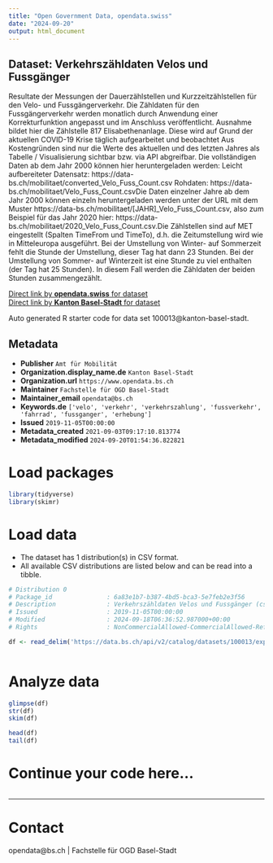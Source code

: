 ```yaml
---
title: "Open Government Data, opendata.swiss"
date: "2024-09-20"
output: html_document
---
```


## Dataset: Verkehrszähldaten Velos und Fussgänger

Resultate der Messungen der Dauerzählstellen und Kurzzeitzählstellen für den Velo- und Fussgängerverkehr. Die Zähldaten für den Fussgängerverkehr werden monatlich durch Anwendung einer Korrekturfunktion angepasst und im Anschluss veröffentlicht. Ausnahme bildet hier die Zählstelle 817 Elisabethenanlage. Diese wird auf Grund der aktuellen COVID-19 Krise täglich aufgearbeitet und beobachtet Aus Kostengründen sind nur die Werte des aktuellen und des letzten Jahres als Tabelle / Visualisierung sichtbar bzw. via API abgreifbar. Die vollständigen Daten ab dem Jahr 2000 können hier heruntergeladen werden: Leicht aufbereiteter Datensatz: https://data-bs.ch/mobilitaet/converted_Velo_Fuss_Count.csv Rohdaten: https://data-bs.ch/mobilitaet/Velo_Fuss_Count.csvDie Daten einzelner Jahre ab dem Jahr 2000 können einzeln heruntergeladen werden unter der URL mit dem Muster https://data-bs.ch/mobilitaet/[JAHR]_Velo_Fuss_Count.csv, also zum Beispiel für das Jahr 2020 hier: https://data-bs.ch/mobilitaet/2020_Velo_Fuss_Count.csv.Die Zählstellen sind auf MET eingestellt (Spalten TimeFrom und TimeTo), d.h. die Zeitumstellung wird wie in Mitteleuropa ausgeführt. Bei der Umstellung von Winter- auf Sommerzeit fehlt die Stunde der Umstellung, dieser Tag hat dann 23 Stunden. Bei der Umstellung von Sommer- auf Winterzeit ist eine Stunde zu viel enthalten (der Tag hat 25 Stunden). In diesem Fall werden die Zähldaten der beiden Stunden zusammengezählt. 

[Direct link by **opendata.swiss** for dataset](https://opendata.swiss/de/dataset/verkehrszahldaten-velos-und-fussganger)<br>
[Direct link by **Kanton Basel-Stadt** for dataset](https://data.bs.ch/explore/dataset/100013/)

Auto generated R starter code for data set 100013@kanton-basel-stadt.

## Metadata

- **Publisher** `Amt für Mobilität`
- **Organization.display_name.de** `Kanton Basel-Stadt`
- **Organization.url** `https://www.opendata.bs.ch`
- **Maintainer** `Fachstelle für OGD Basel-Stadt`
- **Maintainer_email** `opendata@bs.ch`
- **Keywords.de** `['velo', 'verkehr', 'verkehrszahlung', 'fussverkehr', 'fahrrad', 'fussganger', 'erhebung']`
- **Issued** `2019-11-05T00:00:00`
- **Metadata_created** `2021-09-03T09:17:10.813774`
- **Metadata_modified** `2024-09-20T01:54:36.822821`


# Load packages

```r

library(tidyverse)
library(skimr)

```

# Load data

-   The dataset has 1 distribution(s) in CSV format.
-   All available CSV distributions are listed below and can be read into a tibble.

```r

# Distribution 0
# Package_id               : 6a83e1b7-b387-4bd5-bca3-5e7feb2e3f56
# Description              : Verkehrszähldaten Velos und Fussgänger (csv)
# Issued                   : 2019-11-05T00:00:00
# Modified                 : 2024-09-18T06:36:52.987000+00:00
# Rights                   : NonCommercialAllowed-CommercialAllowed-ReferenceNotRequired

df <- read_delim('https://data.bs.ch/api/v2/catalog/datasets/100013/exports/csv?use_labels=true')



```

# Analyze data

```r

glimpse(df)
str(df)
skim(df)

head(df)
tail(df)

```

# Continue your code here...

```r

```

------------------------------------------------------------------------

# Contact

opendata@bs.ch | Fachstelle für OGD Basel-Stadt
